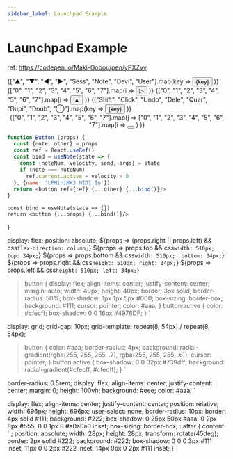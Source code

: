---
sidebar_label: Launchpad Example
---
# Launchpad Example


ref: https://codepen.io/Maki-Gobou/pen/yPXZvv

<Container>
  <Launchpad>
    <List top>
      {["▲", "▼", "◀", "▶", "Sess", "Note", "Devi", "User"].map(key =>
        <Button key={key}>{key}</Button>
      )}
    </List>
    <List right>
      {["0", "1", "2", "3", "4", "5", "6", "7"].map(i =>
        <Button key={i}>▷</Button>
      )}
    </List>
    <List bottom>
      {["0", "1", "2", "3", "4", "5", "6", "7"].map(i =>
        <Button key={i}>▲</Button>
      )}
    </List>
    <List left>
      {["Shift", "Click", "Undo", "Dele", "Quar", "Dupi", "Doub", "◯"].map(key =>
        <Button key={key}>{key}</Button>
      )}
    </List>
    <Center>
      {["0", "1", "2", "3", "4", "5", "6", "7"].map(j =>
        ["0", "1", "2", "3", "4", "5", "6", "7"].map(i =>
          <Button key={j + "-" + i}></Button>
        )
      )}
    </Center>
  </Launchpad>
</Container>

```js
function Button (props) {
  const {note, other} = props
  const ref = React.useRef()
  const bind = useNote(state => {
    const {noteNum, velocity, send, args} = state
    if (note === noteNum)
      ref.current.active = velocity > 0
  }, {name: 'LPMiniMK3 MIDI In'})
  return <button ref={ref} {...other} {...bind()}/>
}
```


    const bind = useNote(state => {})
    return <button {...props} {...bind()}/>
}

  display: flex;
  position: absolute;
  ${props => (props.right || props.left) && css`flex-direction: column;`}
  ${props => props.top    && css` width: 510px;  top: 34px; `}
  ${props => props.bottom && css` width: 510px;  bottom: 34px; `}
  ${props => props.right  && css` height: 510px; right: 34px; `}
  ${props => props.left   && css` height: 510px; left: 34px; `}
  > button {
    display: flex;
    align-items: center;
    justify-content: center;
    margin: auto;
    width: 40px;
    height: 40px;
    border: 3px solid;
    border-radius: 50%;
    box-shadow: 1px 1px 5px #000;
    box-sizing: border-box;
    background: #111;
    cursor: pointer;
    color: #aaa;
  }
  > button:active {
    color: #cfecff;
    box-shadow: 0 0 16px #4976DF;
  }
`

  display: grid;
  grid-gap: 10px;
  grid-template: repeat(8, 54px) / repeat(8, 54px);
  > button {
    color: #aaa;
    border-radius: 4px;
    background: radial-gradient(rgba(255, 255, 255, .7), rgba(255, 255, 255, .6));
    cursor: pointer;
  }
  > button:active {
    box-shadow: 0 0 32px #739dff;
    background: radial-gradient(#cfecff, #cfecff);
  }
`

  border-radius: 0.5rem;
  display: flex;
  align-items: center;
  justify-content: center;
  margin: 0;
  height: 100vh;
  background: #eee;
  color: #aaa;
`

  display: flex;
  align-items: center;
  justify-content: center;
  position: relative;
  width: 696px;
  height: 696px;
  user-select: none;
  border-radius: 10px;
  border: 4px solid #111;
  background: #222;
  box-shadow: 0 25px 50px #aaa, 0 2px 8px #555, 0 0 1px 0 #a0a0a0 inset;
  box-sizing: border-box;
  : after {
    content: '';
    position: absolute;
    width: 28px;
    height: 28px;
    transform: rotate(45deg);
    border: 2px solid #222;
    background: #222;
    box-shadow:
      0 0 0 3px #111 inset,
      11px 0 0 2px #222 inset,
      14px 0px 0 2px #111 inset;
  }
`
